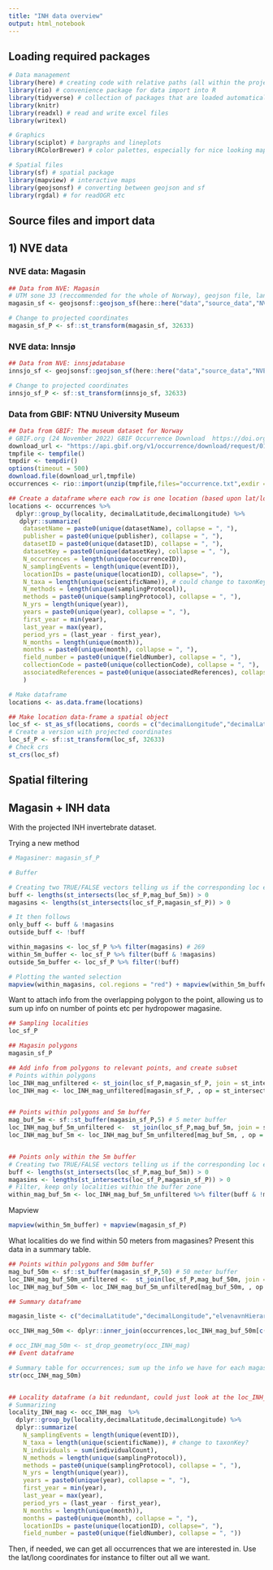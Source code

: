 ```yaml
---
title: "INH data overview"
output: html_notebook
---
```


################################

## Loading required packages

################################


```r
# Data management
library(here) # creating code with relative paths (all within the project folder)
library(rio) # convenience package for data import into R
library(tidyverse) # collection of packages that are loaded automatically: ggplot2, dplyr, tidyr,readr,purrr,tibble,stringr,forcats
library(knitr)
library(readxl) # read and write excel files
library(writexl)

# Graphics
library(sciplot) # bargraphs and lineplots
library(RColorBrewer) # color palettes, especially for nice looking maps

# Spatial files
library(sf) # spatial package
library(mapview) # interactive maps
library(geojsonsf) # converting between geojson and sf
library(rgdal) # for readOGR etc

```


################################

## Source files and import data

################################

## 1) NVE data

### NVE data: Magasin
```r
## Data from NVE: Magasin
# UTM sone 33 (reccommended for the whole of Norway), geojson file, landsdekkende overlapp, magasiner. WGS84 (UTM) with lat long.
magasin_sf <- geojsonsf::geojson_sf(here::here("data","source_data","NVE_magasin","NVEData","Vannkraft_Magasin.geojson"))

# Change to projected coordinates
magasin_sf_P <- sf::st_transform(magasin_sf, 32633)

```

### NVE data: Innsjø
```r
## Data from NVE: innsjødatabase
innsjo_sf <- geojsonsf::geojson_sf(here::here("data","source_data","NVE_innsjo","NVEData","Innsjo_Innsjo.geojson"))

# Change to projected coordinates
innsjo_sf_P <- sf::st_transform(innsjo_sf, 32633)

```

### Data from GBIF: NTNU University Museum
```r
## Data from GBIF: The museum dataset for Norway
# GBIF.org (24 November 2022) GBIF Occurrence Download  https://doi.org/10.15468/dl.ee5z42
download_url <- "https://api.gbif.org/v1/occurrence/download/request/0176466-220831081235567.zip"
tmpfile <- tempfile()
tmpdir <- tempdir()
options(timeout = 500)
download.file(download_url,tmpfile)
occurrences <- rio::import(unzip(tmpfile,files="occurrence.txt",exdir = tmpdir), encoding = "UTF-8") # on the fly unzip and import to R object 

## Create a dataframe where each row is one location (based upon lat/long), summarized data
locations <- occurrences %>% 
  dplyr::group_by(locality, decimalLatitude,decimalLongitude) %>%
   dplyr::summarize(
    datasetName = paste0(unique(datasetName), collapse = ", "),
    publisher = paste0(unique(publisher), collapse = ", "),
    datasetID = paste0(unique(datasetID), collapse = ", "),
    datasetKey = paste0(unique(datasetKey), collapse = ", "),
    N_occurrences = length(unique(occurrenceID)),
    N_samplingEvents = length(unique(eventID)),
    locationIDs = paste(unique(locationID), collapse=", "),
    N_taxa = length(unique(scientificName)), # could change to taxonKey?
    N_methods = length(unique(samplingProtocol)),
    methods = paste0(unique(samplingProtocol), collapse = ", "),
    N_yrs = length(unique(year)),
    years = paste0(unique(year), collapse = ", "),
    first_year = min(year),
    last_year = max(year),
    period_yrs = (last_year - first_year),
    N_months = length(unique(month)),
    months = paste0(unique(month), collapse = ", "),
    field_number = paste0(unique(fieldNumber), collapse = ", "),
    collectionCode = paste0(unique(collectionCode), collapse = ", "),
    associatedReferences = paste0(unique(associatedReferences), collapse = ", ")
    ) 

# Make dataframe
locations <- as.data.frame(locations) 

## Make location data-frame a spatial object 
loc_sf <- st_as_sf(locations, coords = c("decimalLongitude","decimalLatitude"), crs = 4326, remove = FALSE)
# Create a version with projected coordinates
loc_sf_P <- sf::st_transform(loc_sf, 32633)
# Check crs
st_crs(loc_sf)

```

################################

## Spatial filtering

################################

## Magasin + INH data 

With the projected INH invertebrate dataset.

Trying a new method
```r

# Magasiner: magasin_sf_P

# Buffer

# Creating two TRUE/FALSE vectors telling us if the corresponding loc element is in eac set of polygons.
buff <- lengths(st_intersects(loc_sf_P,mag_buf_5m)) > 0
magasins <- lengths(st_intersects(loc_sf_P,magasin_sf_P)) > 0 

# It then follows
only_buff <- buff & !magasins
outside_buff <- !buff

within_magasins <- loc_sf_P %>% filter(magasins) # 269
within_5m_buffer <- loc_sf_P %>% filter(buff & !magasins)
outside_5m_buffer <- loc_sf_P %>% filter(!buff)

# Plotting the wanted selection
mapview(within_magasins, col.regions = "red") + mapview(within_5m_buffer, col.regions = "pink", alpha = 0.5) + mapview(outside_5m_buffer, col.regions = "grey", alpha = 0.2) + mapview(magasin_sf_P, col.regions = "blue", alpha = 0.5)

```

Want to attach info from the overlapping polygon to the point, allowing us to sum up info on number of points etc per hydropower magasine. 
```r
## Sampling localities
loc_sf_P

## Magasin polygons
magasin_sf_P

## Add info from polygons to relevant points, and create subset
# Points within polygons
loc_INH_mag_unfiltered <- st_join(loc_sf_P,magasin_sf_P, join = st_intersects, largest = TRUE) # largest = TRUE makes sure no extra rows with NAs are added to the dataframe
loc_INH_mag <- loc_INH_mag_unfiltered[magasin_sf_P, , op = st_intersects] # 269 observations within polygons, with polygon info added.


## Points within polygons and 5m buffer
mag_buf_5m <- sf::st_buffer(magasin_sf_P,5) # 5 meter buffer
loc_INH_mag_buf_5m_unfiltered <-  st_join(loc_sf_P,mag_buf_5m, join = st_intersects, largest = TRUE) # add info
loc_INH_mag_buf_5m <- loc_INH_mag_buf_5m_unfiltered[mag_buf_5m, , op = st_intersects] # filter, get 293 observations


## Points only within the 5m buffer
# Creating two TRUE/FALSE vectors telling us if the corresponding loc element is in eac set of polygons.
buff <- lengths(st_intersects(loc_sf_P,mag_buf_5m)) > 0
magasins <- lengths(st_intersects(loc_sf_P,magasin_sf_P)) > 0 
# Filter, keep only localities within the buffer zone
within_mag_buf_5m <- loc_INH_mag_buf_5m_unfiltered %>% filter(buff & !magasins)

```

Mapview
```r
mapview(within_5m_buffer) + mapview(magasin_sf_P)

```

What localities do we find within 50 meters from magasines?
Present this data in a summary table.
```r

## Points within polygons and 50m buffer
mag_buf_50m <- sf::st_buffer(magasin_sf_P,50) # 50 meter buffer
loc_INH_mag_buf_50m_unfiltered <-  st_join(loc_sf_P,mag_buf_50m, join = st_intersects, largest = TRUE) # add info
loc_INH_mag_buf_50m <- loc_INH_mag_buf_5m_unfiltered[mag_buf_50m, , op = st_intersects] # filter, get 375 observations

## Summary dataframe


```

```r
magasin_liste <- c("decimalLatitude","decimalLongitude","elvenavnHierarki","magasinformal_Liste","status","magasinNr","magasinNavn","idriftsattAar","elvenavnHierarki")

occ_INH_mag_50m <- dplyr::inner_join(occurrences,loc_INH_mag_buf_50m[c("decimalLatitude","decimalLongitude","magasinNavn")], by = c("decimalLatitude","decimalLongitude"))

# occ_INH_mag_50m <- st_drop_geometry(occ_INH_mag)
## Event dataframe

# Summary table for occurrences; sum up the info we have for each magasine polygon.
str(occ_INH_mag_50m)


## Locality dataframe (a bit redundant, could just look at the loc_INH_mag - and double check coordinate crs)
# Summarizing
locality_INH_mag <- occ_INH_mag  %>% 
  dplyr::group_by(locality,decimalLatitude,decimalLongitude) %>%
  dplyr::summarize(
    N_samplingEvents = length(unique(eventID)),
    N_taxa = length(unique(scientificName)), # change to taxonKey?
    N_individuals = sum(individualCount),
    N_methods = length(unique(samplingProtocol)),
    methods = paste0(unique(samplingProtocol), collapse = ", "),
    N_yrs = length(unique(year)),
    years = paste0(unique(year), collapse = ", "),
    first_year = min(year),
    last_year = max(year),
    period_yrs = (last_year - first_year),
    N_months = length(unique(month)),
    months = paste0(unique(month), collapse = ", "),
    locationIDs = paste(unique(locationID), collapse=", "),
    field_number = paste0(unique(fieldNumber), collapse = ", "))
```





Then, if needed, we can get all occurrences that we are interested in. Use the lat/long coordinates for instance to filter out all we want.
```r

```





